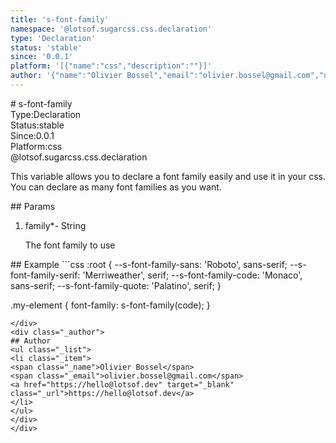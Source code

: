 ```yaml
---
title: 's-font-family'
namespace: '@lotsof.sugarcss.css.declaration'
type: 'Declaration'
status: 'stable'
since: '0.0.1'
platform: '[{"name":"css","description":""}]'
author: '{"name":"Olivier Bossel","email":"olivier.bossel@gmail.com","url":"https://hello@lotsof.dev"}'
---
```

<div class="docmap-mdx">
# s-font-family
<div class="_metas">
<div class="_type"><span class="_type-label">Type:</span><span class="_type-value">Declaration</span></div>
<div class="_status"><span class="_status-label">Status:</span><span class="_status-value -stable">stable</span></div>
<div class="_since"><span class="_since-label">Since:</span><span class="_since-value">0.0.1</span></div>
<div class="_platform"><span class="_platform-label">Platform:</span><span class="_platform-value -css">css</span></div>
</div>
<div class="_namespace">@lotsof.sugarcss.css.declaration</div>
<div class="_description typo-format typo-rhythm">
<p>This variable allows you to declare a font family easily and use it in your css.
You can declare as many font families as you want.</p>

</div>
<div class="_params">
## Params
<ol class="_list">
<li class="_item">
<span class="_name">family<span class="_required">*</span></span><span class="_default">-</span> <span class="_type">String</span>
<p class="_description">The font family to use</p>
</li>
</ol>
</div>
<div class="_examples">
## Example
```css
:root {
   --s-font-family-sans: 'Roboto', sans-serif;
   --s-font-family-serif: 'Merriweather', serif;
   --s-font-family-code: 'Monaco', sans-serif;
   --s-font-family-quote: 'Palatino', serif;
}

.my-element {
   font-family: s-font-family(code);
}
```
</div>
<div class="_author">
## Author
<ul class="_list">
<li class="_item">
<span class="_name">Olivier Bossel</span>
<span class="_email">olivier.bossel@gmail.com</span>
<a href="https://hello@lotsof.dev" target="_blank" class="_url">https://hello@lotsof.dev</a>
</li>
</ul>
</div>
</div>